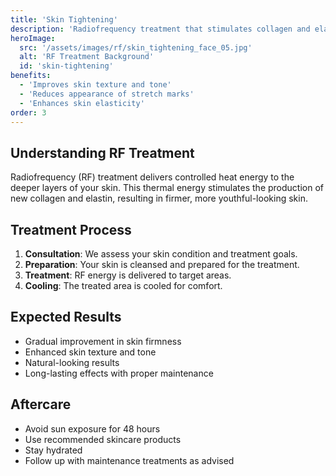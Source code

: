 ```yaml
---
title: 'Skin Tightening'
description: 'Radiofrequency treatment that stimulates collagen and elastin production for firmer, more youthful skin.'
heroImage:
  src: '/assets/images/rf/skin_tightening_face_05.jpg'
  alt: 'RF Treatment Background'
  id: 'skin-tightening'
benefits:
  - 'Improves skin texture and tone'
  - 'Reduces appearance of stretch marks'
  - 'Enhances skin elasticity'
order: 3
---
```


## Understanding RF Treatment

Radiofrequency (RF) treatment delivers controlled heat energy to the deeper layers of your skin. This thermal energy stimulates the production of new collagen and elastin, resulting in firmer, more youthful-looking skin.

## Treatment Process

1. **Consultation**: We assess your skin condition and treatment goals.
2. **Preparation**: Your skin is cleansed and prepared for the treatment.
3. **Treatment**: RF energy is delivered to target areas.
4. **Cooling**: The treated area is cooled for comfort.

## Expected Results

- Gradual improvement in skin firmness
- Enhanced skin texture and tone
- Natural-looking results
- Long-lasting effects with proper maintenance

## Aftercare

- Avoid sun exposure for 48 hours
- Use recommended skincare products
- Stay hydrated
- Follow up with maintenance treatments as advised
